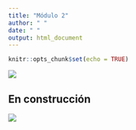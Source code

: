 ```yaml
---
title: "Módulo 2"
author: " "
date: " "
output: html_document
---
```


```r
knitr::opts_chunk$set(echo = TRUE)
```

![](img/Modulo2.png)

## En construcción

![](img/enconstruccion.gif)